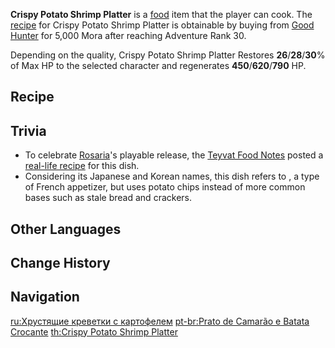 {{Food Infobox
|id              = 108223
|name            = Crispy Potato Shrimp Platter
|description     = An attractive-looking pre-meal snack.
|desc_suspicious = Too much time was unknowingly spent being preoccupied with the details of this dish's form. The potato slices that were meant to form the base have already turned soft, detracting greatly from the mouthfeel.
|desc_basic      = A spread made from potatoes and berries is placed onto crispy potato slices, and a whole shrimp is then added on top. The fragrant and full-bodied flavors serve to whet the appetite, while the addition of Mint adds a whole other dimension to the mix.
|desc_delicious  = The moment this enters your mouth, the springiness of the shrimp and the crispiness of the potato slices form a profound contrast. The fluffy potatoes immediately follow up by melding these flavors together, creating a sweet experience that makes you relax, body and soul.
|type            = Recovery Dishes
|effectType      = Regeneration
|effect          = Restores (var1)% of Max HP to the selected character and regenerates (var2) HP every 5s for 30s.
|eff_att1        = HP Restore
|eff_att2        = HP Restore Percent
|eff_att3        = HP Regen
|eff_suspicious1 = 26
|eff_suspicious2 = 450
|eff_basic1      = 28
|eff_basic2      = 620
|eff_delicious1  = 30
|eff_delicious2  = 790
|rarity          = 3
|variant         = 
|recipe          = Sold by [[Good Hunter]]
}}
'''Crispy Potato Shrimp Platter''' is a [[food]] item that the player can cook. The [[recipe]] for Crispy Potato Shrimp Platter is obtainable by buying from [[Good Hunter]] for 5,000 Mora after reaching Adventure Rank 30.

Depending on the quality, Crispy Potato Shrimp Platter Restores '''26'''/'''28'''/'''30'''% of Max HP to the selected character and regenerates '''450'''/'''620'''/'''790''' HP.

==Recipe==
{{Recipe
|type = Cooking
|Mint = 4
|Shrimp Meat = 4
|Potato = 3
|Berry = 2
|sort = Mint,Shrimp Meat,Potato,Berry
}}

==Trivia==
*To celebrate [[Rosaria]]'s playable release, the [[Teyvat Food Notes]] posted a [https://ys.mihoyo.com/main/news/detail/14938 real-life recipe] for this dish.
*Considering its Japanese and Korean names, this dish refers to {{w|canapé}}, a type of French appetizer, but uses potato chips instead of more common bases such as stale bread and crackers.

==Other Languages==
{{Other Languages
|en      = Crispy Potato Shrimp Platter
|zhs     = 鲜虾脆薯盏
|zhs_rm  = Xiān xiā cuì shǔ zhǎn
|zht     = 鮮蝦脆薯盞
|zht_rm  = Xiān xiā cuì shǔ zhǎn
|zh_tl   = Crispy Potato Shrimp Cups
|ja      = エビのポテトカナッペ
|ja_rm   = Ebi no Poteto Kanappe
|ja_tl   = Shrimp's Potato Canape
|ko      = 바삭 쉬림프 카나페
|ko_rm   = Basak Swirimpeu Kanape
|ko_tl   = Crispy Shrimp Canape
|es      = Cóctel de camarones sobre papas fritas
|es_tl   = Cocktail of Shrimps Over Chips
|fr      = Croquants aux crevettes
|fr_tl   = Crispy Shrimps
|ru      = Хрустящие креветки с картофелем
|ru_tl   = Crispy Shrimps with Potato
|th      = Crispy Potato Shrimp Platter
|vi      = Giỏ Khoai Giòn Tôm Tươi
|vi_tl   = 
|de      = Garnelen auf krossem Kartoffelbett
|de_tl   = Shrimps on Crispy Potato Bed
|id      = Crispy Potato Shrimp Platter
|pt      = Prato de Camarão e Batata Crocante
|pt_tl   = Shrimp and Crispy Potato Platter
}}

==Change History==
{{Change History|1.4}}

==Navigation==
{{Food Navbox}}

[[ru:Хрустящие креветки с картофелем]]
[[pt-br:Prato de Camarão e Batata Crocante]]
[[th:Crispy Potato Shrimp Platter]]